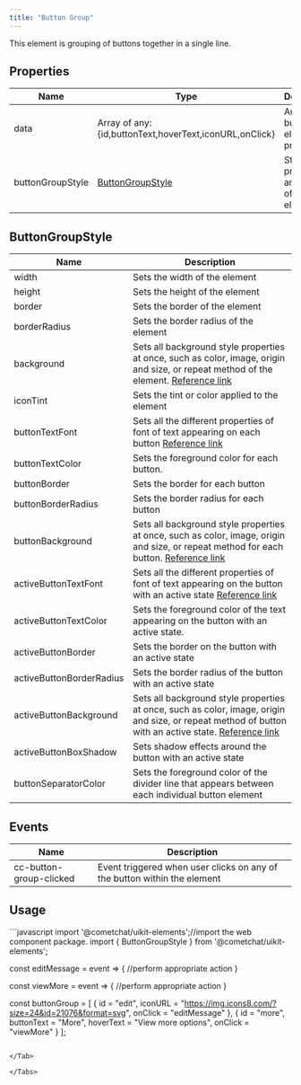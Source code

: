 ```yaml
---
title: "Button Group"
---
```


This element is grouping of buttons together in a single line.

## Properties

| Name             | Type                                                                 | Description                                  |
| ---------------- | -------------------------------------------------------------------- | -------------------------------------------- |
| data             | Array of any: \{id,buttonText,hoverText,iconURL,onClick}             | Array of button element properties           |
| buttonGroupStyle | [ButtonGroupStyle](/docs/web-elements/button-group#buttongroupstyle) | Styling properties and values of the element |

## ButtonGroupStyle

| Name                     | Description                                                                                                                                                                                                         |
| ------------------------ | ------------------------------------------------------------------------------------------------------------------------------------------------------------------------------------------------------------------- |
| width                    | Sets the width of the element                                                                                                                                                                                       |
| height                   | Sets the height of the element                                                                                                                                                                                      |
| border                   | Sets the border of the element                                                                                                                                                                                      |
| borderRadius             | Sets the border radius of the element                                                                                                                                                                               |
| background               | Sets all background style properties at once, such as color, image, origin and size, or repeat method of the element. [Reference link](https://developer.mozilla.org/en-US/docs/Web/CSS/background)                 |
| iconTint                 | Sets the tint or color applied to the element                                                                                                                                                                       |
| buttonTextFont           | Sets all the different properties of font of text appearing on each button [Reference link](https://developer.mozilla.org/en-US/docs/Web/CSS/font)                                                                  |
| buttonTextColor          | Sets the foreground color for each button.                                                                                                                                                                          |
| buttonBorder             | Sets the border for each button                                                                                                                                                                                     |
| buttonBorderRadius       | Sets the border radius for each button                                                                                                                                                                              |
| buttonBackground         | Sets all background style properties at once, such as color, image, origin and size, or repeat method for each button. [Reference link](https://developer.mozilla.org/en-US/docs/Web/CSS/background)                |
| activeButtonTextFont     | Sets all the different properties of font of text appearing on the button with an active state [Reference link](https://developer.mozilla.org/en-US/docs/Web/CSS/font)                                              |
| activeButtonTextColor    | Sets the foreground color of the text appearing on the button with an active state.                                                                                                                                 |
| activeButtonBorder       | Sets the border on the button with an active state                                                                                                                                                                  |
| activeButtonBorderRadius | Sets the border radius of the button with an active state                                                                                                                                                           |
| activeButtonBackground   | Sets all background style properties at once, such as color, image, origin and size, or repeat method of button with an active state. [Reference link](https://developer.mozilla.org/en-US/docs/Web/CSS/background) |
| activeButtonBoxShadow    | Sets shadow effects around the button with an active state                                                                                                                                                          |
| buttonSeparatorColor     | Sets the foreground color of the divider line that appears between each individual button element                                                                                                                   |

## Events

| Name                    | Description                                                              |
| ----------------------- | ------------------------------------------------------------------------ |
| cc-button-group-clicked | Event triggered when user clicks on any of the button within the element |

## Usage

<Tabs>
<Tab title="JavaScript">
```javascript
import '@cometchat/uikit-elements';//import the web component package.
import { ButtonGroupStyle } from '@cometchat/uikit-elements';

const editMessage = event => {
  //perform appropriate action
}

const viewMore = event => {
	//perform appropriate action
}

const buttonGroup = [
  {
    id = "edit", 
    iconURL = "https://img.icons8.com/?size=24&id=21076&format=svg", 
    onClick = "editMessage"
  }, 
  {
  	id = "more", 
    buttonText = "More", 
    hoverText = "View more options", 
    onClick = "viewMore"
  }
];

<cometchat-button-group :data="buttonGroup"></cometchat-button-group>
```

</Tab>

</Tabs>
